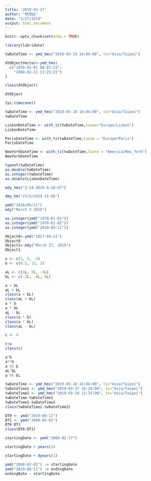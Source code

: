 ```yaml
---
title: '2019-03-27'
author: "林茂廷"
date: "3/27/2019"
output: html_document
---
```


```r
knitr::opts_chunk$set(echo = TRUE)
```

```r
library(lubridate)
```

```r
twDateTime <- ymd_hms("2019-03-18 14:04:00", tz="Asia/Taipei")
```

```r
dtObjectVector<-ymd_hms(
  c("1970-01-01 00:02:53",
    "1980-02-11 11:25:22")
)
```

```r
class(dtObject)
```

```r
dtObject
```
```r
Sys.timezone()
```

```r
twDateTime <- ymd_hms("2019-03-18 14:04:00", tz="Asia/Taipei")
twDateTime
```

```r
LisbonDateTime <- with_tz(twDateTime,tzone="Europe/Lisbon")
LisbonDateTime
```
```r
ParisDateTime <- with_tz(twDateTime,tzone = "Europe/Paris")
ParisDateTime
```
```r
NewYorkDateTime <- with_tz(twDateTime,tzone = "America/New_York")
NewYorkDateTime
```

```r
typeof(twDateTime)
as.double(twDateTime)
as.integer(twDateTime)
as.double(LisbonDateTime)
```

```r
mdy_hms("3-14-2019 8:18:47")
```

```r
dmy_hm("27/3/2019 15:56")
```

```r
ymd("2018/09/11")
mdy("March 3 2019")
```

```r
as.integer(ymd("1970-01-01")) 
as.integer(ymd("1970-01-02")) 
as.integer(ymd("2019-03-11")) 
```

```r
Object0<-ymd("2017-04-11")
Object0 
Object1<-mdy("March 27, 2019")
Object1
```

```r
a <- c(1, 5, -3)
b <- c(0.5, 12, 2)
```

```r
aL <- c(1L, 5L, -3L)
bL <- c(-2L, -4L, 8L)
```

```r
a + bL
aL + bL
class(a + bL)
class(aL + bL)
a * b
a * bL
aL - bL
class(a * b)
class(a * bL)
class(aL - bL)
```

```r
c <- 4

c+a
class(c)
```
```r
a^b
a**b
a %% b
aL^bL
a %% bL
```

```r
twDateTime <- ymd_hms("2019-03-18 14:04:00", tz="Asia/Taipei")
twDateTime1 <- ymd_hms("2019-03-27 16:24:00", tz="Asia/Taipei")
twDateTime2 <- ymd_hms("2019-03-20 12:33:00", tz="Asia/Taipei")
twDateTime-twDateTime1
twDateTime1-twDateTime2
class(twDateTime1-twDateTime2)
```

```r
DT0 <- ymd("2019-08-11")
DT1 <- ymd("2000-02-01")
DT0-DT1
class(DT0-DT1)
```
```r
startingDate <- ymd("2000-02-17")
```

```r
startingDate + years(1)
```

```r
startingDate + dyears(1)
```

```r
ymd("2000-02-01") -> startingDate
ymd("2019-08-11") -> endingDate
endingDate - startingDate
```

```r

```

